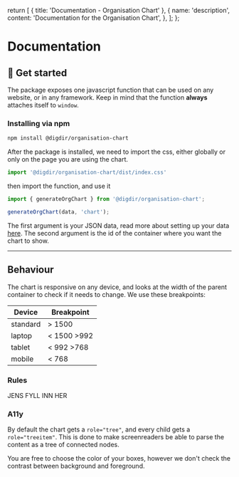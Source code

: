   return [
    { title: 'Documentation - Organisation Chart' },
    {
      name: 'description',
      content: 'Documentation for the Organisation Chart',
    },
  ];
};

# Documentation

## 🚀 Get started

The package exposes one javascript function that can be used on any website, or in any framework.
Keep in mind that the function **always** attaches itself to `window`.

### Installing via npm

```sh
npm install @digdir/organisation-chart
```

After the package is installed, we need to import the css, either globally or only on the page you are using the chart.

```js
import '@digdir/organisation-chart/dist/index.css'
```

then import the function, and use it

```js
import { generateOrgChart } from '@digdir/organisation-chart';

generateOrgChart(data, 'chart');
```

The first argument is your JSON data, read more about setting up your data [here](/setting-up-data).
The second argument is the id of the container where you want the chart to show.

---

## Behaviour

The chart is responsive on any device, and looks at the width of the parent container to check if it needs to change.
We use these breakpoints:

| Device   | Breakpoint  |
|----------|-------------|
| standard | > 1500      |
| laptop   | < 1500 >992 |
| tablet   | < 992 >768  |
| mobile   | < 768       |


### Rules

JENS FYLL INN HER


### A11y

By default the chart gets a `role="tree"`, and every child gets a `role="treeitem"`. This is done to make screenreaders be able to parse the content as a tree of connected nodes.

You are free to choose the color of your boxes, however we don't check the contrast between background and foreground.
